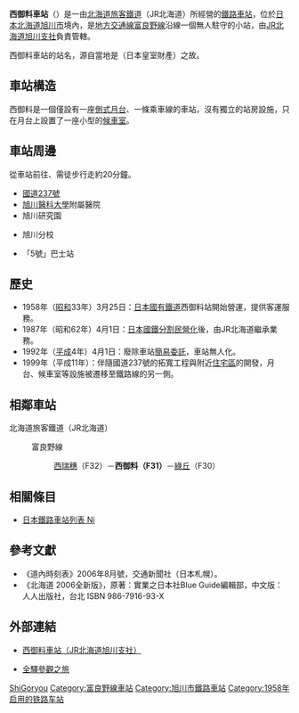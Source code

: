 {{noteTA
|T=zh-tw:西御料車站;zh-hk:西御料站;zh-cn:西御料站;
|1=zh-tw:西御料車站;zh-hk:西御料站;zh-cn:西御料站;
|2=zh-tw:綠丘車站;zh-hk:綠丘站;zh-cn:綠丘站;
|3=zh-tw:西瑞穗車站;zh-hk:西瑞穗站;zh-cn:西瑞穗站;
}}
{{日本車站資訊
|公司色 = #2cb431
|文字色 = 
|站名 = 西御料車站
|圖片 =
|pxl = 
|圖片說明 = 
|日文原名 = 西御料
|平假名 = にしごりょう
|羅馬拼音 = Nishigoryō
|副站名 = 
|前一站 = F30 [[綠丘車站_(北海道)|綠丘]]
|前一站距離 = 1.2
|後一站距離 = 2.2
|後一站 = [[西瑞穗車站|西瑞穗]] F32
|電報略號 = ニウ
|車站編號 = {{車站編號c|purple|F31}}
|停站路線數 =
|所屬公司 = [[File:JR_logo_(hokkaido).svg|23px]][[北海道旅客鐵道|北海道旅客鐵道]]（JR北海道）
|所屬路線 = {{color|#aa5ea6|■}}[[富良野線|富良野線]]
|距離 = 5.2
|起點站 = [[旭川車站|旭川]]
|所在地 = [[北海道|北海道]][[旭川市|旭川市]]西御料4條3丁目
|車站構造 = [[地面車站|地面車站]]
|月台配置 = 1面1線
|啟用年月日 = 1958年（[[昭和|昭和]]33年）3月25日
|廢站年月日 = 
|上下車人次 =
|統計年度 =
|轉車 = 
|備註 = 無人車站
}}

'''西御料車站'''（{{jpn|j=西御料駅|hg=にしごりょうえき|rm=Nishi-goryō eki|f=y}}）是一由[[北海道旅客鐵道|北海道旅客鐵道]]（JR北海道）所經營的[[鐵路車站|鐵路車站]]，位於[[日本|日本]][[北海道|北海道]][[旭川市|旭川市]]境內，是[[地方交通線|地方交通線]][[富良野線|富良野線]]沿線一個無人駐守的小站，由[[北海道旅客鐵道旭川支社|JR北海道旭川支社]]負責管轄。

西御料車站的站名，源自當地是{{link-ja|日本皇室財產|皇室財産|御料地}}（日本皇室財產）之故。

==車站構造==
西御料是一個僅設有一座[[側式月台|側式月台]]、一條乘車線的車站，沒有獨立的站房設施，只在月台上設置了一座小型的[[候車室|候車室]]。

== 車站周邊 ==
從車站前往{{Link-ja|北海道旭川工業高等學校|北海道旭川工業高等学校}}、{{Link-ja|北海道旭川南高等学校|北海道旭川南高等学校}}需徒步行走約20分鐘。
* [[國道237號|國道237號]]
* [[旭川醫科大學|旭川醫科大學]]附屬醫院
* 旭川研究園
* {{Link-ja|中小企業大學|中小企業大学校}}旭川分校
* {{Link-ja|道北巴士|道北バス}}「5號」巴士站

== 歷史 ==
* 1958年（[[昭和|昭和]]33年）3月25日：[[日本國有鐵道|日本國有鐵道]]西御料站開始營運，提供客運服務。
* 1987年（昭和62年）4月1日：[[日本國鐵分割民營化|日本國鐵分割民營化]]後，由JR北海道繼承業務。
* 1992年（[[平成|平成]]4年）4月1日：廢除車站[[簡易委託車站|簡易委託]]，車站無人化。
* 1999年（平成11年）：伴隨國道237號的拓寬工程與附近[[住宅區|住宅區]]的開發，月台、候車室等設施被遷移至鐵路線的另一側。

== 相鄰車站  ==
; 北海道旅客鐵道（JR北海道）
: {{Color|#aa5ea6|■}}富良野線
:: [[西瑞穗站|西瑞穗]]（F32）－'''西御料（F31）'''－[[綠丘站_(北海道)|綠丘]]（F30）

==相關條目==
* [[日本鐵路車站列表_Ni|日本鐵路車站列表 Ni]]

==參考文獻==
* 《道內時刻表》2006年8月號，交通新聞社（日本札幌）。
* 《北海道 2006全新版》，原著：實業之日本社Blue Guide編輯部，中文版：人人出版社，台北 ISBN 986-7916-93-X

==外部連結==
* {{ja}}[https://web.archive.org/web/20110819035006/http://jrasahi.co.jp/contents/facilities/station/f31_nishi-goryo.html 西御料車站（JR北海道旭川支社）]
* {{ja}}[http://www.tsuchibuta.com/jr-hokkaido/furanoline/15nishigoryou/15nishigoryou.htm 全驛參觀之旅] {{Wayback|url=http://www.tsuchibuta.com/jr-hokkaido/furanoline/15nishigoryou/15nishigoryou.htm |date=20190709065324 }}

{{富良野線}}
{{coord|43|43|16.41|N|142|22|16.91|E|region:jp_scale:5000|display=title}}

{{DEFAULTSORT:Nishi-Goryo}}
[[Category:日本鐵路車站_Ni|ShiGoryou]]
[[Category:富良野線車站|Category:富良野線車站]]
[[Category:旭川市鐵路車站|Category:旭川市鐵路車站]]
[[Category:1958年启用的铁路车站|Category:1958年启用的铁路车站]]
